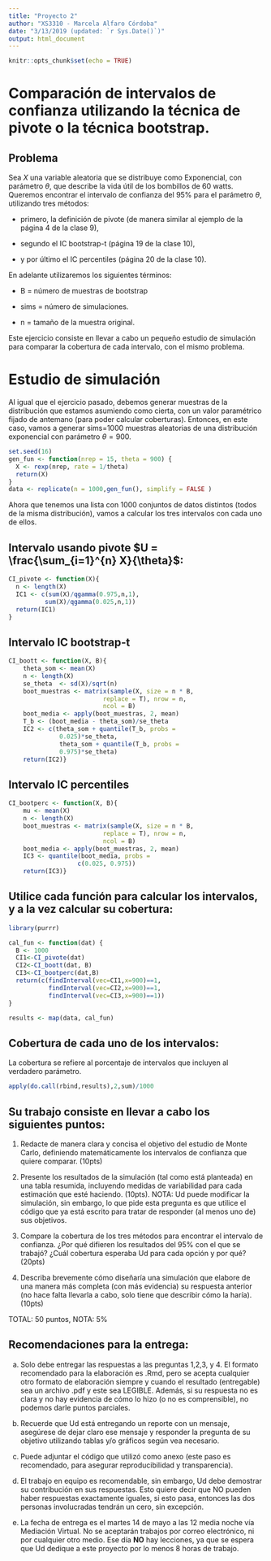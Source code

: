 ```yaml
---
title: "Proyecto 2"
author: "XS3310 - Marcela Alfaro Córdoba"
date: "3/13/2019 (updated: `r Sys.Date()`)"
output: html_document
---
```


```r
knitr::opts_chunk$set(echo = TRUE)
```

# Comparación de intervalos de confianza utilizando la técnica de pivote o la técnica bootstrap.

## Problema

Sea $X$ una variable aleatoria que se distribuye como Exponencial, con parámetro $\theta$, que describe la vida útil de los bombillos de $60$ watts. Queremos encontrar el intervalo de confianza del $95\%$ para el parámetro $\theta$, utilizando tres métodos: 

* primero, la definición de pivote (de manera similar al ejemplo de la página 4 de la clase 9), 

* segundo el IC bootstrap-t (página 19 de la clase 10), 

* y por último el IC percentiles (página 20 de la clase 10). 

En adelante utilizaremos los siguientes términos:

* B = número de muestras de bootstrap

* sims = número de simulaciones.

* n = tamaño de la muestra original.

Este ejercicio consiste en llevar a cabo un pequeño estudio de simulación para comparar la cobertura de cada intervalo, con el mismo problema.

# Estudio de simulación

Al igual que el ejercicio pasado, debemos generar muestras de la distribución que estamos asumiendo como cierta, con un valor paramétrico fijado de antemano (para poder calcular coberturas). Entonces, en este caso, vamos a generar sims=1000 muestras aleatorias de una distribución exponencial con parámetro $\theta=900$. 

```r
set.seed(16)
gen_fun <- function(nrep = 15, theta = 900) {
  X <- rexp(nrep, rate = 1/theta)
  return(X)
}
data <- replicate(n = 1000,gen_fun(), simplify = FALSE )
```

Ahora que tenemos una lista con 1000 conjuntos de datos distintos (todos de la misma distribución), vamos a calcular los tres intervalos con cada uno de ellos.

## Intervalo usando pivote $U = \frac{\sum_{i=1}^{n} X}{\theta}$:

```r
CI_pivote <- function(X){
  n <- length(X)
  IC1 <- c(sum(X)/qgamma(0.975,n,1), 
          sum(X)/qgamma(0.025,n,1))
  return(IC1)
}
```

## Intervalo IC bootstrap-t 

```r
CI_boott <- function(X, B){
    theta_som <- mean(X) 
    n <- length(X)
    se_theta  <- sd(X)/sqrt(n)
    boot_muestras <- matrix(sample(X, size = n * B, 
                          replace = T), nrow = n,
                          ncol = B)
    boot_media <- apply(boot_muestras, 2, mean)
    T_b <- (boot_media - theta_som)/se_theta
    IC2 <- c(theta_som + quantile(T_b, probs = 
              0.025)*se_theta,
              theta_som + quantile(T_b, probs = 
              0.975)*se_theta)
    return(IC2)}
```

## Intervalo IC percentiles

```r
CI_bootperc <- function(X, B){
    mu <- mean(X)  
    n <- length(X)
    boot_muestras <- matrix(sample(X, size = n * B, 
                          replace = T), nrow = n,
                          ncol = B)
    boot_media <- apply(boot_muestras, 2, mean)
    IC3 <- quantile(boot_media, probs = 
                   c(0.025, 0.975))
    return(IC3)}
```


## Utilice cada función para calcular los intervalos, y a la vez calcular su cobertura:


```r
library(purrr) 

cal_fun <- function(dat) {
  B <- 1000
  CI1<-CI_pivote(dat)
  CI2<-CI_boott(dat, B)
  CI3<-CI_bootperc(dat,B)
  return(c(findInterval(vec=CI1,x=900)==1,
           findInterval(vec=CI2,x=900)==1,
           findInterval(vec=CI3,x=900)==1))
}

results <- map(data, cal_fun)
```

## Cobertura de cada uno de los intervalos:

La cobertura se refiere al porcentaje de intervalos que incluyen al verdadero parámetro.

```r
apply(do.call(rbind,results),2,sum)/1000
```

## Su trabajo consiste en llevar a cabo los siguientes puntos:

1. Redacte de manera clara y concisa el objetivo del estudio de Monte Carlo, definiendo matemáticamente los intervalos de confianza que quiere comparar. (10pts)

2. Presente los resultados de la simulación (tal como está planteada) en una tabla resumida, incluyendo medidas de variabilidad para cada estimación que esté haciendo. (10pts). NOTA: Ud puede modificar la simulación, sin embargo, lo que pide esta pregunta es que utilice el código que ya está escrito para tratar de responder (al menos uno de) sus objetivos. 

3. Compare la cobertura de los tres métodos para encontrar el intervalo de confianza. ¿Por qué difieren los resultados del $95\%$ con el que se trabajó? ¿Cuál cobertura esperaba Ud para cada opción y por qué? (20pts)

4. Describa brevemente cómo diseñaría una simulación que elabore de una manera más completa (con más evidencia) su respuesta anterior (no hace falta llevarla a cabo, solo tiene que describir cómo la haría). (10pts)

TOTAL: 50 puntos, NOTA: 5$\%$

## Recomendaciones para la entrega:

a. Solo debe entregar las respuestas a las preguntas 1,2,3, y 4. El formato recomendado para la elaboración es .Rmd, pero se acepta cualquier otro formato de elaboración siempre y cuando el resultado (entregable) sea un archivo .pdf y este sea LEGIBLE. Además, si su respuesta no es clara y no hay evidencia de cómo lo hizo (o no es comprensible), no podemos darle puntos parciales. 

b. Recuerde que Ud está entregando un reporte con un mensaje, asegúrese de dejar claro ese mensaje y responder la pregunta de su objetivo utilizando tablas y/o gráficos según vea necesario.

c. Puede adjuntar el código que utilizó como anexo (este paso es recomendado, para asegurar reproducibilidad y transparencia). 

d. El trabajo en equipo es recomendable, sin embargo, Ud debe demostrar su contribución en sus respuestas. Esto quiere decir que NO pueden haber respuestas exactamente iguales, si esto pasa, entonces las dos personas involucradas tendrán un cero, sin excepción.

e. La fecha de entrega es el martes 14 de mayo a las 12 media noche vía Mediación Virtual. No se aceptarán trabajos por correo electrónico, ni por cualquier otro medio. Ese día **NO** hay lecciones, ya que se espera que Ud dedique a este proyecto por lo menos 8 horas de trabajo. 

